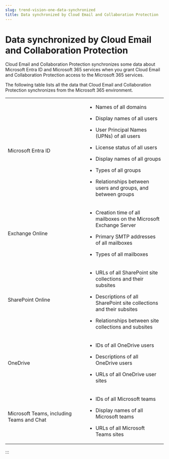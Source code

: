 ```yaml
---
slug: trend-vision-one-data-synchronized
title: Data synchronized by Cloud Email and Collaboration Protection
---
```

# Data synchronized by Cloud Email and Collaboration Protection

Cloud Email and Collaboration Protection synchronizes some data about Microsoft Entra ID and Microsoft 365 services when you grant Cloud Email and Collaboration Protection access to the Microsoft 365 services.

The following table lists all the data that Cloud Email and Collaboration Protection synchronizes from the Microsoft 365 environment.

<table>
<colgroup>
<col style="width: 50%" />
<col style="width: 50%" />
</colgroup>
<tbody>
<tr>
<td><p>Microsoft Entra ID</p></td>
<td><ul>
<li><p>Names of all domains</p></li>
<li><p>Display names of all users</p></li>
<li><p>User Principal Names (UPNs) of all users</p></li>
<li><p>License status of all users</p></li>
<li><p>Display names of all groups</p></li>
<li><p>Types of all groups</p></li>
<li><p>Relationships between users and groups, and between groups</p></li>
</ul></td>
</tr>
<tr>
<td><p>Exchange Online</p></td>
<td><ul>
<li><p>Creation time of all mailboxes on the Microsoft Exchange Server</p></li>
<li><p>Primary SMTP addresses of all mailboxes</p></li>
<li><p>Types of all mailboxes</p></li>
</ul></td>
</tr>
<tr>
<td><p>SharePoint Online</p></td>
<td><ul>
<li><p>URLs of all SharePoint site collections and their subsites</p></li>
<li><p>Descriptions of all SharePoint site collections and their subsites</p></li>
<li><p>Relationships between site collections and subsites</p></li>
</ul></td>
</tr>
<tr>
<td><p>OneDrive</p></td>
<td><ul>
<li><p>IDs of all OneDrive users</p></li>
<li><p>Descriptions of all OneDrive users</p></li>
<li><p>URLs of all OneDrive user sites</p></li>
</ul></td>
</tr>
<tr>
<td><p>Microsoft Teams, including Teams and Chat</p></td>
<td><ul>
<li><p>IDs of all Microsoft teams</p></li>
<li><p>Display names of all Microsoft teams</p></li>
<li><p>URLs of all Microsoft Teams sites</p></li>
</ul></td>
</tr>
</tbody>
</table>
:::
